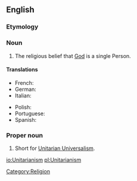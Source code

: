 {{wikipedia}}
==English==

===Etymology===
{{suffix|Unitarian|ism}}

===Noun===
{{en-noun|-}}

# The religious belief that [[God]] is a single Person.

====Translations====
{{trans-top|}}
* French: {{t|fr|unitarisme|m}}
* German: {{t|de|Unitarismus|m}}
* Italian: {{t|it|unitarianismo|m}}
{{trans-mid}}
* Polish: {{t|pl|unitarianizm|m}}
* Portuguese: {{t|pt|unitarismo|m}}
* Spanish: {{t|es|unitarismo|m}}
{{trans-bottom}}

===Proper noun===
{{en-proper noun|-}}

# Short for [[Unitarian Universalism]].

[[Category:Religion]]

[[io:Unitarianism]]
[[pl:Unitarianism]]